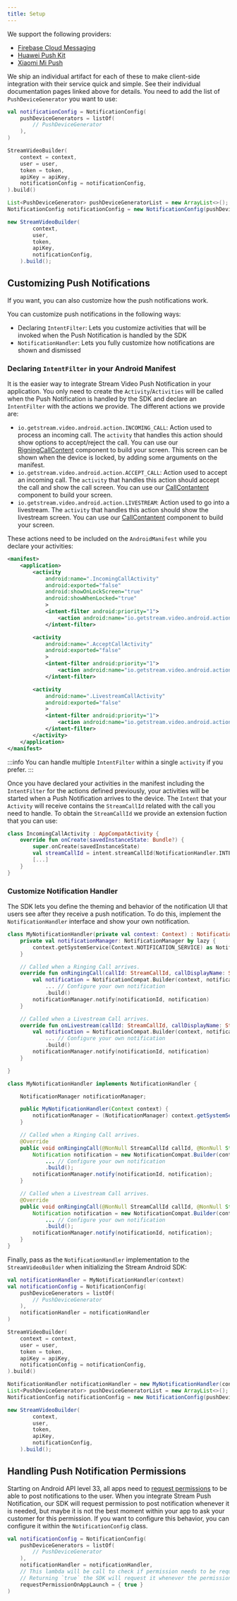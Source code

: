 ```yaml
---
title: Setup
---
```



We support the following providers:

- [Firebase Cloud Messaging](./03-push-providers/01-firebase.mdx)
- [Huawei Push Kit](./03-push-providers/02-huawei.mdx)
- [Xiaomi Mi Push](./03-push-providers/03-xiaomi.mdx)

We ship an individual artifact for each of these to make client-side integration with their service quick and simple. See their individual documentation pages linked above for details.
You need to add the list of `PushDeviceGenerator` you want to use:
<Tabs>
<TabItem value="kotlin" label="Kotlin">

```kotlin {1-5,12}
val notificationConfig = NotificationConfig(
    pushDeviceGenerators = listOf(
        // PushDeviceGenerator
    ),
)

StreamVideoBuilder(
    context = context,
    user = user,
    token = token,
    apiKey = apiKey,
    notificationConfig = notificationConfig,
).build()
```
</TabItem>

<TabItem value="java" label="Java">

```java
List<PushDeviceGenerator> pushDeviceGeneratorList = new ArrayList<>();
NotificationConfig notificationConfig = new NotificationConfig(pushDeviceGeneratorList);

new StreamVideoBuilder(
        context,
        user,
        token,
        apiKey,
        notificationConfig,
    ).build();
```
</TabItem>
</Tabs>

## Customizing Push Notifications

If you want, you can also customize how the push notifications work.

You can customize push notifications in the following ways:
* Declaring `IntentFilter`: Lets you customize activities that will be invoked when the Push Notification is handled by the SDK
* `NotificationHandler`: Lets you fully customize how notifications are shown and dismissed

### Declaring `IntentFilter` in your Android Manifest

It is the easier way to integrate Stream Video Push Notification in your application.
You only need to create the `Activity`/`Activities` will be called when the Push Notification is handled by the SDK and declare an `IntentFilter` with the actions we provide.
The different actions we provide are:

* `io.getstream.video.android.action.INCOMING_CALL`: Action used to process an incoming call. The `activity` that handles this action should show options to accept/reject the call. You can use our [RigningCallContent](../../04-ui-components/04-call/02-ringing-call.mdx) component to build your screen. This screen can be shown when the device is locked, by adding some arguments on the manifest.
* `io.getstream.video.android.action.ACCEPT_CALL`: Action used to accept an incoming call. The `activity` that handles this action should accept the call and show the call screen. You can use our [CallContantent](../../04-ui-components/04-call/02-call-content.mdx) component to build your screen.
* `io.getstream.video.android.action.LIVESTREAM`: Action used to go into a livestream. The `activity` that handles this action should show the livestream screen. You can use our [CallContantent](../../04-ui-components/04-call/02-call-content.mdx) component to build your screen.

These actions need to be included on the `AndroidManifest` while you declare your activities:
``` xml {4,6-7,9-11,14,17-19,22,25-27}
<manifest>
    <application>
        <activity
            android:name=".IncomingCallActivity"
            android:exported="false"
            android:showOnLockScreen="true"
            android:showWhenLocked="true"
            >
            <intent-filter android:priority="1">
                <action android:name="io.getstream.video.android.action.INCOMING_CALL" />
            </intent-filter>

        <activity
            android:name=".AcceptCallActivity"
            android:exported="false"
            >
            <intent-filter android:priority="1">
                <action android:name="io.getstream.video.android.action.ACCEPT_CALL" />
            </intent-filter>

        <activity
            android:name=".LivestreamCallActivity"
            android:exported="false"
            >
            <intent-filter android:priority="1">
                <action android:name="io.getstream.video.android.action.LIVESTREAM" />
            </intent-filter>
        </activity>
    </application>
</manifest>
```
:::info
You can handle multiple `IntentFilter` within a single `activity` if you prefer.
:::

Once you have declared your activities in the manifest including the `IntentFilter` for the actions defined previously, your activities will be started when a Push Notification arrives to the device. The `Intent` that your `Activity` will receive contains the `StreamCallId` related with the call you need to handle. To obtain the `StreamCallId` we provide an extension fuction that you can use:
``` kotlin {4}
class IncomingCallActivity : AppCompatActivity {
    override fun onCreate(savedInstanceState: Bundle?) {
        super.onCreate(savedInstanceState)
        val streamCallId = intent.streamCallId(NotificationHandler.INTENT_EXTRA_CALL_CID)
        [...]
    }
}
```

### Customize Notification Handler

The SDK lets you define the theming and behavior of the notification UI that users see after they receive a push notification.
To do this, implement the `NotificationHandler` interface and show your own notification.

<Tabs>
<TabItem value="kotlin" label="Kotlin">

```kotlin {7-12,15-20}
class MyNotificationHandler(private val context: Context) : NotificationHandler {
    private val notificationManager: NotificationManager by lazy {
        context.getSystemService(Context.NOTIFICATION_SERVICE) as NotificationManager
    }

    // Called when a Ringing Call arrives.
    override fun onRingingCall(callId: StreamCallId, callDisplayName: String) {
        val notification = NotificationCompat.Builder(context, notificationChannelId)
            ... // Configure your own notification
            .build()
        notificationManager.notify(notificationId, notification)
    }

    // Called when a Livestream Call arrives.
    override fun onLivestream(callId: StreamCallId, callDisplayName: String) {
        val notification = NotificationCompat.Builder(context, notificationChannelId)
            ... // Configure your own notification
            .build()
        notificationManager.notify(notificationId, notification)
    }

}
```
</TabItem>

<TabItem value="java" label="Java">

```java
class MyNotificationHandler implements NotificationHandler {

    NotificationManager notificationManager;

    public MyNotificationHandler(Context context) {
        notificationManager = (NotificationManager) context.getSystemService(Context.NOTIFICATION_SERVICE) ;
    }

    // Called when a Ringing Call arrives.
    @Override
    public void onRingingCall(@NonNull StreamCallId callId, @NonNull String callDisplayName) {
        Notification notification = new NotificationCompat.Builder(context, notificationChannelId)
            ... // Configure your own notification
            .build();
        notificationManager.notify(notificationId, notification);
    }

    // Called when a Livestream Call arrives.
    @Override
    public void onRingingCall(@NonNull StreamCallId callId, @NonNull String callDisplayName) {
        Notification notification = new NotificationCompat.Builder(context, notificationChannelId)
            ... // Configure your own notification
            .build();
        notificationManager.notify(notificationId, notification);
    }
}
```
</TabItem>
</Tabs>

Finally, pass as the `NotificationHandler` implementation to the `StreamVideoBuilder` when initializing the Stream Android SDK:

<Tabs>
<TabItem value="kotlin" label="Kotlin">

```kotlin {1,6}
val notificationHandler = MyNotificationHandler(context)
val notificationConfig = NotificationConfig(
    pushDeviceGenerators = listOf(
        // PushDeviceGenerator
    ),
    notificationHandler = notificationHandler
)

StreamVideoBuilder(
    context = context,
    user = user,
    token = token,
    apiKey = apiKey,
    notificationConfig = notificationConfig,
).build()
```
</TabItem>

<TabItem value="java" label="Java">

```java
NotificationHandler notificationHandler = new MyNotificationHandler(context)
List<PushDeviceGenerator> pushDeviceGeneratorList = new ArrayList<>();
NotificationConfig notificationConfig = new NotificationConfig(pushDeviceGeneratorList, notificationHandler);

new StreamVideoBuilder(
        context,
        user,
        token,
        apiKey,
        notificationConfig,
    ).build();
```
</TabItem>
</Tabs>

## Handling Push Notification Permissions
Starting on Android API level 33, all apps need to [request permissions](https://developer.android.com/develop/ui/views/notifications/notification-permission) to be able to post notifications to the user.
When you integrate Stream Push Notification, our SDK will request permission to post notification whenever it is needed, but maybe it is not the best moment within your app to ask your customer for this permission.
If you want to configure this behavior, you can configure it within the `NotificationConfig` class.

```kotlin {8}
val notificationConfig = NotificationConfig(
    pushDeviceGenerators = listOf(
        // PushDeviceGenerator
    ),
    notificationHandler = notificationHandler,
    // This lambda will be call to check if permission needs to be requested within SDK or not.
    // Returning `true` the SDK will request it whenever the permission is needed.
    requestPermissionOnAppLaunch = { true }
)
```